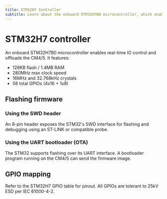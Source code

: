 ```yaml
---
title: STM32H7 Controller
subtitle: Learn about the onboard STM32H7B0 microcontroller, which enables real-time IO control and offloads the CM4/5. Discover its features, flashing firmware methods, and GPIO mapping.
---
```


# STM32H7 controller

An onboard STM32H7B0 microcontroller enables real-time IO control and offloads the CM4/5. It features:

- 128KB flash / 1.4MB RAM
- 280MHz max clock speed
- 16MHz and 32.768kHz crystals
- 58 total GPIOs (4x16 + 1x8)

## Flashing firmware

### Using the SWD header

An 8-pin header exposes the STM32's SWD interface for flashing and debugging using an ST-LINK or compatible probe.

### Using the UART bootloader (OTA)

The STM32 supports flashing over its UART interface. A bootloader program running on the CM4/5 can send the firmware image.

## GPIO mapping

Refer to the STM32H7 GPIO table for pinout. All GPIOs are tolerant to 25kV ESD per IEC 61000-4-2.